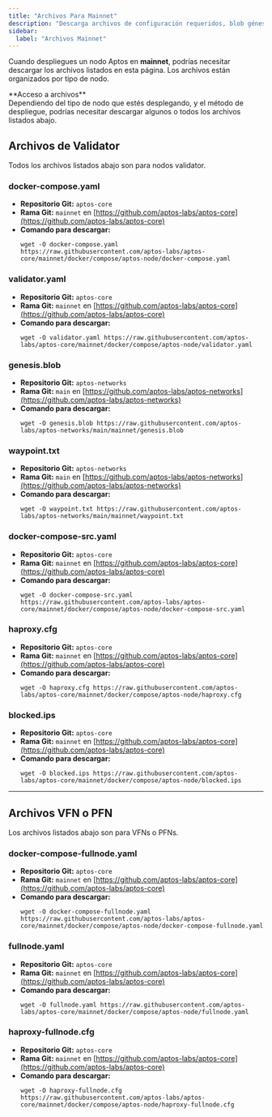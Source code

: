 ```yaml
---
title: "Archivos Para Mainnet"
description: "Descarga archivos de configuración requeridos, blob génesis, waypoint, y archivos Docker compose para desplegar nodos Aptos en mainnet."
sidebar:
  label: "Archivos Mainnet"
---
```



Cuando despliegues un nodo Aptos en **mainnet**, podrías necesitar descargar los archivos listados en esta página. Los archivos están
organizados por tipo de nodo.

<Aside type="note">
  **Acceso a archivos**<br />
  Dependiendo del tipo de nodo que estés desplegando, y el método de despliegue, podrías necesitar descargar algunos
  o todos los archivos listados abajo.
</Aside>

## Archivos de Validator

Todos los archivos listados abajo son para nodos validator.

### docker-compose.yaml

- **Repositorio Git:** `aptos-core`
- **Rama Git:** `mainnet` en [https://github.com/aptos-labs/aptos-core](https://github.com/aptos-labs/aptos-core)
- **Comando para descargar:**
  ```shellscript filename="Terminal"
  wget -O docker-compose.yaml https://raw.githubusercontent.com/aptos-labs/aptos-core/mainnet/docker/compose/aptos-node/docker-compose.yaml
  ```

### validator.yaml

- **Repositorio Git:** `aptos-core`
- **Rama Git:** `mainnet` en [https://github.com/aptos-labs/aptos-core](https://github.com/aptos-labs/aptos-core)
- **Comando para descargar:**
  ```shellscript filename="Terminal"
  wget -O validator.yaml https://raw.githubusercontent.com/aptos-labs/aptos-core/mainnet/docker/compose/aptos-node/validator.yaml
  ```

### genesis.blob

- **Repositorio Git:** `aptos-networks`
- **Rama Git:** `main` en [https://github.com/aptos-labs/aptos-networks](https://github.com/aptos-labs/aptos-networks)
- **Comando para descargar:**
  ```shellscript filename="Terminal"
  wget -O genesis.blob https://raw.githubusercontent.com/aptos-labs/aptos-networks/main/mainnet/genesis.blob
  ```

### waypoint.txt

- **Repositorio Git:** `aptos-networks`
- **Rama Git:** `main` en [https://github.com/aptos-labs/aptos-networks](https://github.com/aptos-labs/aptos-networks)
- **Comando para descargar:**
  ```shellscript filename="Terminal"
  wget -O waypoint.txt https://raw.githubusercontent.com/aptos-labs/aptos-networks/main/mainnet/waypoint.txt
  ```

### docker-compose-src.yaml

- **Repositorio Git:** `aptos-core`
- **Rama Git:** `mainnet` en [https://github.com/aptos-labs/aptos-core](https://github.com/aptos-labs/aptos-core)
- **Comando para descargar:**
  ```shellscript filename="Terminal"
  wget -O docker-compose-src.yaml https://raw.githubusercontent.com/aptos-labs/aptos-core/mainnet/docker/compose/aptos-node/docker-compose-src.yaml
  ```

### haproxy.cfg

- **Repositorio Git:** `aptos-core`
- **Rama Git:** `mainnet` en [https://github.com/aptos-labs/aptos-core](https://github.com/aptos-labs/aptos-core)
- **Comando para descargar:**
  ```shellscript filename="Terminal"
  wget -O haproxy.cfg https://raw.githubusercontent.com/aptos-labs/aptos-core/mainnet/docker/compose/aptos-node/haproxy.cfg
  ```

### blocked.ips

- **Repositorio Git:** `aptos-core`
- **Rama Git:** `mainnet` en [https://github.com/aptos-labs/aptos-core](https://github.com/aptos-labs/aptos-core)
- **Comando para descargar:**
  ```shellscript filename="Terminal"
  wget -O blocked.ips https://raw.githubusercontent.com/aptos-labs/aptos-core/mainnet/docker/compose/aptos-node/blocked.ips
  ```

***

## Archivos VFN o PFN

Los archivos listados abajo son para VFNs o PFNs.

### docker-compose-fullnode.yaml

- **Repositorio Git:** `aptos-core`
- **Rama Git:** `mainnet` en [https://github.com/aptos-labs/aptos-core](https://github.com/aptos-labs/aptos-core)
- **Comando para descargar:**
  ```shellscript filename="Terminal"
  wget -O docker-compose-fullnode.yaml https://raw.githubusercontent.com/aptos-labs/aptos-core/mainnet/docker/compose/aptos-node/docker-compose-fullnode.yaml
  ```

### fullnode.yaml

- **Repositorio Git:** `aptos-core`
- **Rama Git:** `mainnet` en [https://github.com/aptos-labs/aptos-core](https://github.com/aptos-labs/aptos-core)
- **Comando para descargar:**
  ```shellscript filename="Terminal"
  wget -O fullnode.yaml https://raw.githubusercontent.com/aptos-labs/aptos-core/mainnet/docker/compose/aptos-node/fullnode.yaml
  ```

### haproxy-fullnode.cfg

- **Repositorio Git:** `aptos-core`
- **Rama Git:** `mainnet` en [https://github.com/aptos-labs/aptos-core](https://github.com/aptos-labs/aptos-core)
- **Comando para descargar:**
  ```shellscript filename="Terminal"
  wget -O haproxy-fullnode.cfg https://raw.githubusercontent.com/aptos-labs/aptos-core/mainnet/docker/compose/aptos-node/haproxy-fullnode.cfg
  ```
